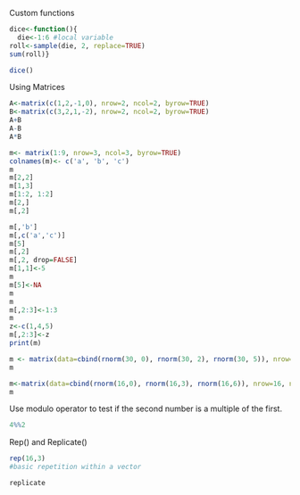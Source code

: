 Custom functions
```r
dice<-function(){
  die<-1:6 #local variable
roll<-sample(die, 2, replace=TRUE)
sum(roll)}

dice()
```


Using Matrices
```r

A<-matrix(c(1,2,-1,0), nrow=2, ncol=2, byrow=TRUE)
B<-matrix(c(3,2,1,-2), nrow=2, ncol=2, byrow=TRUE)
A+B
A-B
A*B

m<- matrix(1:9, nrow=3, ncol=3, byrow=TRUE)
colnames(m)<- c('a', 'b', 'c')
m
m[2,2]
m[1,3]
m[1:2, 1:2]
m[2,]
m[,2]

m[,'b']
m[,c('a','c')]
m[5]
m[,2]
m[,2, drop=FALSE]
m[1,1]<-5
m
m[5]<-NA 
m
m
m[,2:3]<-1:3
m
z<-c(1,4,5)
m[,2:3]<-z
print(m)

m <- matrix(data=cbind(rnorm(30, 0), rnorm(30, 2), rnorm(30, 5)), nrow=30, ncol=3)
m

m<-matrix(data=cbind(rnorm(16,0), rnorm(16,3), rnorm(16,6)), nrow=16, ncol=3)
m


```

Use modulo operator to test if the second number is a multiple of the first.
```r
4%%2
```


Rep() and Replicate()
```r
rep(16,3)
#basic repetition within a vector

replicate
```
